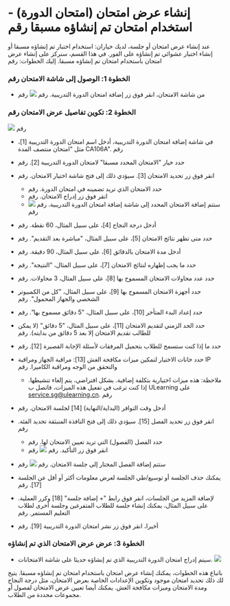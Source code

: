 
# إنشاء عرض امتحان (امتحان الدورة) - استخدام امتحان تم إنشاؤه مسبقا رقم 

 عند إنشاء عرض امتحان أو جلسة، لديك خياران: استخدام اختبار تم إنشاؤه مسبقا أو إنشاء اختبار عشوائي تم إنشاؤه على الفور. في هذا القسم، سنركز على إنشاء عرض امتحان باستخدام امتحان تم إنشاؤه مسبقا. إليك الخطوات: رقم 

 ### الخطوة 1: الوصول إلى شاشة الامتحان رقم 

 - من شاشة الامتحان، انقر فوق زر إضافة امتحان الدورة التدريبية. رقم 
 ![]( /img/utest/teacher/offering01.png) رقم 

 ### الخطوة 2: تكوين تفاصيل عرض الامتحان رقم 

 ![]( /img/utest/teacher/offering02.png) رقم 

 - في شاشة إضافة امتحان الدورة التدريبية، أدخل اسم امتحان الدورة التدريبية [1]، مثل "امتحان منتصف المدة CA106A". رقم 
 - حدد خيار "الامتحان المحدد مسبقا" لامتحان الدورة التدريبية [2]. رقم 
 - انقر فوق زر تحديد الامتحان [3]. سيؤدي ذلك إلى فتح شاشة اختيار الامتحان. رقم 
     - حدد الامتحان الذي تريد تضمينه في امتحان الدورة. رقم 
     - انقر فوق زر إدراج الامتحان. رقم 
     - ستتم إضافة الامتحان المحدد إلى شاشة إضافة امتحان الدورة التدريبية. رقم 
     ![]( /img/utest/teacher/offering03.png) رقم 
 
 - أدخل درجة النجاح [4]، على سبيل المثال، 60 نقطة. رقم 
 - حدد متى تظهر نتائج الامتحان [5]، على سبيل المثال، "مباشرة بعد التقديم". رقم 
 - أدخل مدة الامتحان بالدقائق [6]، على سبيل المثال، 90 دقيقة. رقم 
 - حدد ما يجب إظهاره لنتائج الامتحان [7]، على سبيل المثال، "النتيجة". رقم 
 - حدد عدد محاولات الامتحان المسموح بها [8]، على سبيل المثال، 3 محاولات. رقم 
 - حدد أجهزة الامتحان المسموح بها [9]، على سبيل المثال، "كل من الكمبيوتر الشخصي والجهاز المحمول". رقم 
 - حدد إعداد البدء المتأخر [10]، على سبيل المثال، "5 دقائق مسموح بها". رقم 
 - حدد الحد الزمني لتقديم الامتحان [11]، على سبيل المثال، "5 دقائق" (لا يمكن للطالب تقديم الامتحان إلا بعد 5 دقائق من بدايته). رقم 
 - حدد ما إذا كنت ستسمح للطلاب بتحميل المرفقات لأسئلة الإجابة القصيرة [12]. رقم 
 - حدد خانات الاختيار لتمكين ميزات مكافحة الغش [13]: مراقبة الجهاز ومراقبة IP والتحقق من الوجه ومراقبة الكاميرا. رقم 
     - ملاحظة: هذه ميزات اختيارية بتكلفة إضافية. بشكل افتراضي، يتم إلغاء تنشيطها. إذا كنت ترغب في تفعيل هذه الميزات، فاتصل ب ULearning على service.sg@ulearning.cn. رقم 
 - أدخل وقت التوافر (البداية/النهاية) [14] لجلسة الامتحان. رقم 
 - انقر فوق زر تحديد الفصل [15]. سيؤدي ذلك إلى فتح النافذة المنبثقة تحديد الفئة. رقم 
     - حدد الفصل (الفصول) التي تريد تعيين الامتحان لها. رقم 
     - انقر فوق زر التأكيد. رقم 
 ![]( /img/utest/teacher/offering04.png) رقم 
 
 - ستتم إضافة الفصل المختار إلى جلسة الامتحان. رقم 
 ![]( /img/utest/teacher/offering05.png) رقم 
 
 - يمكنك حذف الجلسة أو توسيع/طي الجلسة لعرض معلومات أكثر أو أقل عن الجلسة [17]. رقم 
 - لإضافة المزيد من الجلسات، انقر فوق رابط "+ إضافة جلسة" [18] وكرر العملية. على سبيل المثال، يمكنك إنشاء جلسة للطلاب المتفرغين وجلسة أخرى لطلاب التعليم المستمر. رقم 
 - أخيرا، انقر فوق زر نشر امتحان الدورة التدريبية [19]. رقم 
 
 ### الخطوة 3: عرض عرض الامتحان الذي تم إنشاؤه 
 
 - سيتم إدراج امتحان الدورة التدريبية الذي تم إنشاؤه حديثا على شاشة الامتحانات.
 ![]( /img/utest/teacher/offering06.png) 
 
 باتباع هذه الخطوات، يمكنك إنشاء عرض امتحان باستخدام امتحان تم إنشاؤه مسبقا. يتيح لك ذلك تحديد امتحان موجود وتكوين الإعدادات الخاصة بعرض الامتحان، مثل درجة النجاح ومدة الامتحان وميزات مكافحة الغش. يمكنك أيضا تعيين عرض الامتحان لفصول أو مجموعات محددة من الطلاب.

